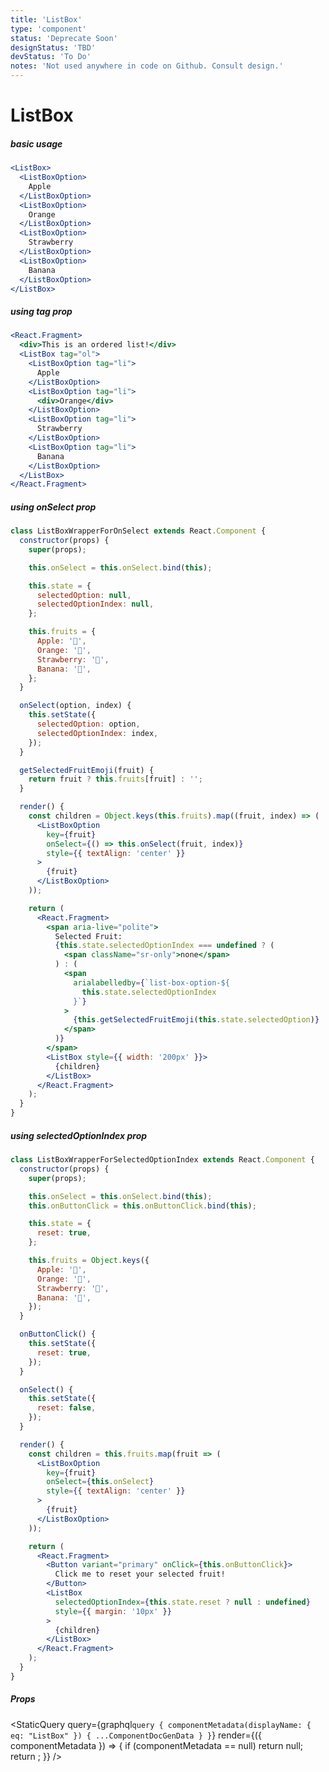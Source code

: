 ```yaml
---
title: 'ListBox'
type: 'component'
status: 'Deprecate Soon'
designStatus: 'TBD'
devStatus: 'To Do'
notes: 'Not used anywhere in code on Github. Consult design.'
---
```



# ListBox

<SingleComponentStatus frontmatter={props?.pageContext?.frontmatter} />

##### basic usage

```jsx live
<ListBox>
  <ListBoxOption>
    Apple
  </ListBoxOption>
  <ListBoxOption>
    Orange
  </ListBoxOption>
  <ListBoxOption>
    Strawberry
  </ListBoxOption>
  <ListBoxOption>
    Banana
  </ListBoxOption>
</ListBox>
```

##### using tag prop

```jsx live
<React.Fragment>
  <div>This is an ordered list!</div>
  <ListBox tag="ol">
    <ListBoxOption tag="li">
      Apple
    </ListBoxOption>
    <ListBoxOption tag="li">
      <div>Orange</div>
    </ListBoxOption>
    <ListBoxOption tag="li">
      Strawberry
    </ListBoxOption>
    <ListBoxOption tag="li">
      Banana
    </ListBoxOption>
  </ListBox>
</React.Fragment>
```

##### using onSelect prop

```jsx live
class ListBoxWrapperForOnSelect extends React.Component {
  constructor(props) {
    super(props);

    this.onSelect = this.onSelect.bind(this);

    this.state = {
      selectedOption: null,
      selectedOptionIndex: null,
    };

    this.fruits = {
      Apple: '🍎',
      Orange: '🍊',
      Strawberry: '🍓',
      Banana: '🍌',
    };
  }

  onSelect(option, index) {
    this.setState({
      selectedOption: option,
      selectedOptionIndex: index,
    });
  }

  getSelectedFruitEmoji(fruit) {
    return fruit ? this.fruits[fruit] : '';
  }

  render() {
    const children = Object.keys(this.fruits).map((fruit, index) => (
      <ListBoxOption
        key={fruit}
        onSelect={() => this.onSelect(fruit, index)}
        style={{ textAlign: 'center' }}
      >
        {fruit}
      </ListBoxOption>
    ));

    return (
      <React.Fragment>
        <span aria-live="polite">
          Selected Fruit:
          {this.state.selectedOptionIndex === undefined ? (
            <span className="sr-only">none</span>
          ) : (
            <span
              arialabelledby={`list-box-option-${
                this.state.selectedOptionIndex
              }`}
            >
              {this.getSelectedFruitEmoji(this.state.selectedOption)}
            </span>
          )}
        </span>
        <ListBox style={{ width: '200px' }}>
          {children}
        </ListBox>
      </React.Fragment>
    );
  }
}
```

##### using selectedOptionIndex prop

```jsx live
class ListBoxWrapperForSelectedOptionIndex extends React.Component {
  constructor(props) {
    super(props);

    this.onSelect = this.onSelect.bind(this);
    this.onButtonClick = this.onButtonClick.bind(this);

    this.state = {
      reset: true,
    };

    this.fruits = Object.keys({
      Apple: '🍎',
      Orange: '🍊',
      Strawberry: '🍓',
      Banana: '🍌',
    });
  }

  onButtonClick() {
    this.setState({
      reset: true,
    });
  }

  onSelect() {
    this.setState({
      reset: false,
    });
  }

  render() {
    const children = this.fruits.map(fruit => (
      <ListBoxOption
        key={fruit}
        onSelect={this.onSelect}
        style={{ textAlign: 'center' }}
      >
        {fruit}
      </ListBoxOption>
    ));

    return (
      <React.Fragment>
        <Button variant="primary" onClick={this.onButtonClick}>
          Click me to reset your selected fruit!
        </Button>
        <ListBox
          selectedOptionIndex={this.state.reset ? null : undefined}
          style={{ margin: '10px' }}
        >
          {children}
        </ListBox>
      </React.Fragment>
    );
  }
}
```

##### Props

<StaticQuery
  query={graphql`
    query {
      componentMetadata(displayName: { eq: "ListBox" }) {
        ...ComponentDocGenData
      }
    }
  `}
  render={({ componentMetadata }) => {
    if (componentMetadata == null) return null;
    return <PropsTable propMetaData={componentMetadata.props} />;
  }}
/>
